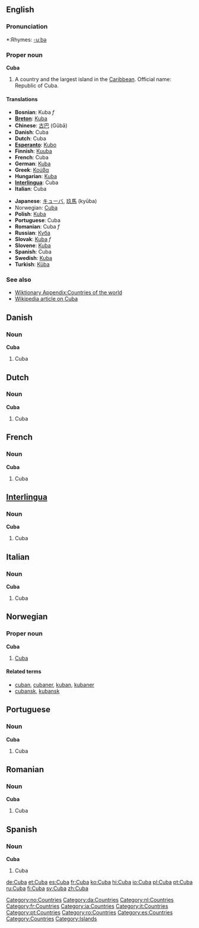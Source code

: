 {{sisterlinks|Category:Cuba |Cuba}}
==English==
===Pronunciation===
*:Rhymes: [[Rhymes:English:-uːbə|-uːbə]]

===Proper noun===
'''Cuba'''

# A country and the largest island in the [[Caribbean]]. Official name: Republic of Cuba.

====Translations====
{{top}}
*'''Bosnian''': Kuba ''f''
*'''[[Breton]]''': [[Kuba]]
*'''Chinese''': [[古巴]] (Gǔbā)
*'''Danish''': Cuba
*'''Dutch''': Cuba
*'''[[Esperanto]]''': [[Kubo]]
*'''Finnish''': [[Kuuba]]
*'''French''': Cuba
*'''German''': [[Kuba]]
*'''Greek''': [[Κούβα]]
*'''Hungarian''': [[Kuba]]
*'''[[Interlingua]]''': Cuba
*'''Italian''': Cuba
{{mid}}
*'''Japanese''': [[キューバ]], [[玖馬]] (kyūba)
*Norwegian: [[#Norwegian|Cuba]]
*'''Polish''': [[Kuba]]
*'''Portuguese''': Cuba
*'''Romanian''': Cuba ''f''
*'''Russian''': [[Куба]]
*'''Slovak''': [[Kuba#Slovak|Kuba]] ''f''
*'''Slovene''': [[Kuba]]
*'''Spanish''': Cuba
*'''Swedish''': [[Kuba]]
*'''Turkish''': [[Küba]]
{{bottom}}

===See also===
*[[Wiktionary Appendix:Countries of the world]]
*[[w:Cuba|Wikipedia article on Cuba]]

==Danish==
===Noun===
'''Cuba'''

#Cuba

==Dutch==
===Noun===
'''Cuba'''

#Cuba

==French==
===Noun===
'''Cuba'''

#Cuba

==[[Interlingua]]==
===Noun===
'''Cuba'''

#Cuba

==Italian==
===Noun===
'''Cuba'''

#Cuba

==Norwegian==
===Proper noun===
[[Category:no:Countries]]
'''Cuba'''
#[[#English|Cuba]]
====Related terms====
*[[cuban]], [[cubaner]], [[kuban]], [[kubaner]]
*[[cubansk]], [[kubansk]]

==Portuguese==
===Noun===
'''Cuba'''

#Cuba

==Romanian==
===Noun===
'''Cuba'''

#Cuba

==Spanish==
===Noun===
'''Cuba'''

#Cuba

[[Category:da:Countries]] [[Category:nl:Countries]] [[Category:fr:Countries]] [[Category:ia:Countries]] [[Category:it:Countries]] [[Category:pt:Countries]] [[Category:ro:Countries]] [[Category:es:Countries]] [[Category:Countries]]
[[Category:Islands]]

[[de:Cuba]]
[[et:Cuba]]
[[es:Cuba]]
[[fr:Cuba]]
[[ko:Cuba]]
[[hi:Cuba]]
[[io:Cuba]]
[[pl:Cuba]]
[[pt:Cuba]]
[[ru:Cuba]]
[[fi:Cuba]]
[[sv:Cuba]]
[[zh:Cuba]]
